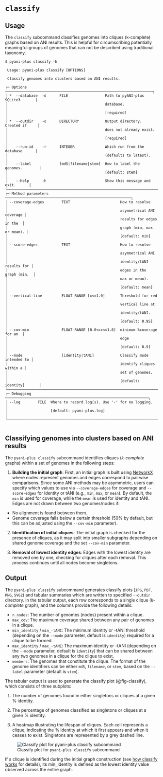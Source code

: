 # `classify` {#classify-subcommand .unnambered}

## Usage
The `classify` subcommand classifies genomes into cliques (k-complete) graphs based on ANI results. This is helpful for circumscribing potentially meaningful groups of genomes that can not be described using traditional taxonomy.

```shell
$ pyani-plus classify -h
                                                                                     
 Usage: pyani-plus classify [OPTIONS]                                           
                                                                                
 Classify genomes into clusters based on ANI results.                           
                                                                                
╭─ Options ────────────────────────────────────────────────────────────────────╮
│ *  --database  -d      FILE                 Path to pyANI-plus SQLite3       │
│                                             database.                        │
│                                             [required]                       │
│ *  --outdir    -o      DIRECTORY            Output directory. Created if     │
│                                             does not already exist.          │
│                                             [required]                       │
│    --run-id    -r      INTEGER              Which run from the database      │
│                                             (defaults to latest).            │
│    --label             [md5|filename|stem]  How to label the genomes.        │
│                                             [default: stem]                  │
│    --help      -h                           Show this message and exit.      │
╰──────────────────────────────────────────────────────────────────────────────╯
╭─ Method parameters ──────────────────────────────────────────────────────────╮
│ --coverage-edges        TEXT                       How to resolve            │
│                                                    asymmetrical ANI coverage │
│                                                    results for edges in the  │
│                                                    graph (min, max or mean). │
│                                                    [default: min]            │
│ --score-edges           TEXT                       How to resolve            │
│                                                    asymmetrical ANI          │
│                                                    identity/tANI results for │
│                                                    edges in the graph (min,  │
│                                                    max or mean).             │
│                                                    [default: mean]           │
│ --vertical-line         FLOAT RANGE [x<=1.0]       Threshold for red         │
│                                                    vertical line at          │
│                                                    identity/tANI.            │
│                                                    [default: 0.95]           │
│ --cov-min               FLOAT RANGE [0.0<=x<=1.0]  minimum %coverage for an  │
│                                                    edge                      │
│                                                    [default: 0.5]            │
│ --mode                  [identity|tANI]            Classify mode intended to │
│                                                    identify cliques within a │
│                                                    set of genomes.           │
│                                                    [default: identity]       │
╰──────────────────────────────────────────────────────────────────────────────╯
╭─ Debugging ──────────────────────────────────────────────────────────────────╮
│ --log        FILE  Where to record log(s). Use '-' for no logging.           │
│                    [default: pyani-plus.log]                                 │
╰──────────────────────────────────────────────────────────────────────────────╯


```

## Classifying genomes into clusters based on ANI results {#classify-method .unnambered}

The `pyani-plus classify` subcommand identifies cliques (_k-complete_ graphs) within a set of genomes in the following steps:

1. __Building the initial graph__: First, an initial graph is built using [NetworkX](https://networkx.org/) where nodes represent genomes and edges correspond to pairwise comparisons. Since some ANI methods may be asymmetric, users can specify which values to use via `--coverage-edges` for coverage and `--score-edges` for identity or tANI (e.g., `min`, `max`, or `mean`). By default, the `min` is used for coverage, while the `mean` is used for identity and tANI. Edges are not drawn between two genomes/nodes if:
 - No alignment is found between them.
 - Genome coverage falls below a certain threshold (50% by default, but this can be adjusted using the `--cov-min` parameter).
2. __Identification of initial cliques__: The initial graph is checked for the presence of cliques, as it may split into smaller subgraphs depending on shared genome coverage and the set `--cov-min` parameter.

3. __Removal of lowest identity edges__: Edges with the lowest identity are removed one by one, checking for cliques after each removal. This process continues until all nodes become singletons.


## Output
The `pyani-plus classify` subcommand generates classify plots (`JPG`, `PDF`, `PNG`, `SVGZ`) and tabular summaries which are written to specified `--outdir` directory. In the tabular output, each row corresponds to a single clique (_k-complete_ graph), and the columns provide the following details:

- `n_nodes`: The number of genomes (nodes) present within a clique.
- `max_cov`: The maximum coverage shared between any pair of genomes in a clique.
- `min_identity` / `min_-tANI`: The minimum identity or -tANI threshold (depending on the `--mode` parameter, default is `identity`) required for a clique to be formed.
- `max_identity` / `max_-tANI`: The maximum identity or -tANI (depending on the `--mode` parameter, default is `identity`) that can be shared between any two genomes in a clique for the clique to exist.
- `members`: The genomes that constitute the clique. The format of the genome identifiers can be either `md5`, `filename`, or `stem`, based on the `--label` parameter (default is `stem`).


The tabular output is used to generate the classify plot (@fig-classify), which consists of three subplots:

1. The number of genomes found in either singletons or cliques at a given % identity.

2. The percentage of genomes classified as singletons or cliques at a given % identity.

3. A heatmap illustrating the lifespan of cliques. Each cell represents a clique, indicating the % identity at which it first appears and when it ceases to exist. Singletons are represented by a grey dashed line.

::: {.column-margin}
![Classify plot for `pyani-plus classify` subcommand](../walkthrough_plots/ANIb_classify_plot.png){#fig-classify .lightbox }
:::


::: { .callout-note}
If a clique is identified during the initial graph construction (see [how classify works](classify.qmd#classify-method) for details), its min_identity is defined as the lowest identity value observed across the entire graph.
:::
